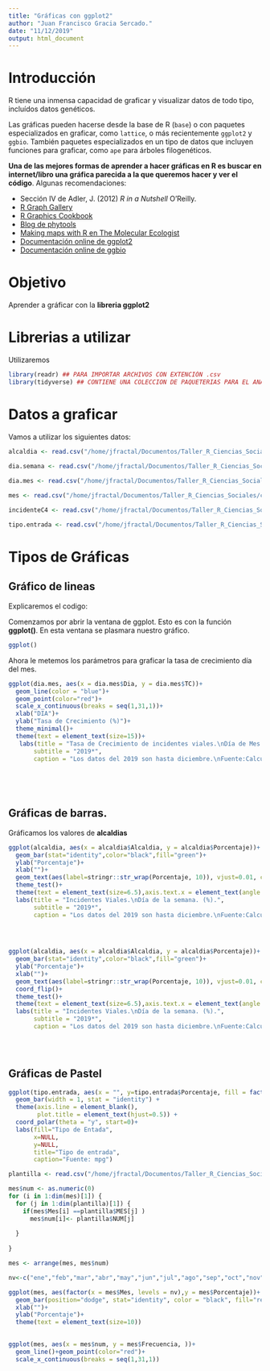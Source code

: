 ```yaml
---
title: "Gráficas con ggplot2"
author: "Juan Francisco Gracia Sercado."
date: "11/12/2019"
output: html_document
---
```


# Introducción

R tiene una inmensa capacidad de graficar y visualizar datos de todo tipo, incluídos datos genéticos. 

Las gráficas pueden hacerse desde la base de R (`base`) o con paquetes especializados en graficar, como `lattice`, o más recientemente `ggplot2` y `ggbio`. También paquetes especializados en un tipo de datos que incluyen funciones para graficar, como `ape` para árboles filogenéticos. 



**Una de las mejores formas de aprender a hacer gráficas en R es buscar en internet/libro una gráfica parecida a la que queremos hacer y ver el código**. Algunas recomendaciones:

* Sección IV de Adler, J. (2012) _R in a Nutshell_ O'Reilly. 
* [R Graph Gallery](http://www.r-graph-gallery.com/)
* [R Graphics Cookbook](http://www.cookbook-r.com/Graphs/) 
* [Blog de phytools](http://blog.phytools.org/)
* [Making maps with R en The Molecular Ecologist](http://www.molecularecologist.com/2012/09/making-maps-with-r/)
* [Documentación online de ggplot2](http://docs.ggplot2.org/current/)
* [Documentación online de ggbio](http://www.tengfei.name/ggbio/docs/)

# Objetivo

Aprender a gráficar con la **libreria ggplot2**



# Librerias a utilizar

Utilizaremos 

```r
library(readr) ## PARA IMPORTAR ARCHIVOS CON EXTENCIÓN .csv
library(tidyverse) ## CONTIENE UNA COLECCION DE PAQUETERIAS PARA EL ANÁLISIS DE DATOS
```

# Datos a graficar 

Vamos a utilizar los siguientes datos:

```r
alcaldia <- read.csv("/home/jfractal/Documentos/Taller_R_Ciencias_Sociales/codigos/Estructura de datos/alcaldia.csv")

dia.semana <- read.csv("/home/jfractal/Documentos/Taller_R_Ciencias_Sociales/codigos/Estructura de datos/dia semana.csv")
  
dia.mes <- read.csv("/home/jfractal/Documentos/Taller_R_Ciencias_Sociales/codigos/Estructura de datos/dia del mes.csv")

mes <- read.csv("/home/jfractal/Documentos/Taller_R_Ciencias_Sociales/codigos/Estructura de datos/mes.csv")

incidenteC4 <- read.csv("/home/jfractal/Documentos/Taller_R_Ciencias_Sociales/codigos/Estructura de datos/incidente c4.csv")

tipo.entrada <- read.csv("/home/jfractal/Documentos/Taller_R_Ciencias_Sociales/codigos/Estructura de datos/tipo de entrada.csv")
```



# Tipos de Gráficas

## Gráfico de lineas

Explicaremos el codigo:

Comenzamos por abrir la ventana de ggplot. Esto es con la función **ggplot()**. En esta ventana se plasmara nuestro gráfico.

```r
ggplot()
```

Ahora le metemos los parámetros para graficar la tasa de crecimiento día del mes.

```r
ggplot(dia.mes, aes(x = dia.mes$Dia, y = dia.mes$TC))+
  geom_line(color = "blue")+
  geom_point(color="red")+
  scale_x_continuous(breaks = seq(1,31,1))+
  xlab("DIA")+
  ylab("Tasa de Crecimiento (%)")+
  theme_minimal()+
  theme(text = element_text(size=15))+
   labs(title = "Tasa de Crecimiento de incidentes viales.\nDía de Mes. (%).",
       subtitle = "2019*",
       caption = "Los datos del 2019 son hasta diciembre.\nFuente:Calculos con base en datos\nhttps://datos.cdmx.gob.mx/explore/dataset/incidentes-viales-c5/table/?disjunctive.incidente_c4")

  
  
  
```


## Gráficas de barras.

Gráficamos los valores de **alcaldias**


```r

ggplot(alcaldia, aes(x = alcaldia$Alcaldia, y = alcaldia$Porcentaje))+
  geom_bar(stat="identity",color="black",fill="green")+
  ylab("Porcentaje")+
  xlab("")+
  geom_text(aes(label=stringr::str_wrap(Porcentaje, 10)), vjust=0.01, color="black", size=4.0)+
  theme_test()+
  theme(text = element_text(size=6.5),axis.text.x = element_text(angle = 45, hjust = 1))+
  labs(title = "Incidentes Viales.\nDía de la semana. (%).",
       subtitle = "2019*",
       caption = "Los datos del 2019 son hasta diciembre.\nFuente:Calculos con base en datos\nhttps://datos.cdmx.gob.mx/explore/dataset/incidentes-viales-c5/table/?disjunctive.incidente_c4")

  
  

```



```r

ggplot(alcaldia, aes(x = alcaldia$Alcaldia, y = alcaldia$Porcentaje))+
  geom_bar(stat="identity",color="black",fill="green")+
  ylab("Porcentaje")+
  xlab("")+
  geom_text(aes(label=stringr::str_wrap(Porcentaje, 10)), vjust=0.01, color="black", size=4.0)+
  coord_flip()+
  theme_test()+
  theme(text = element_text(size=6.5),axis.text.x = element_text(angle = 45, hjust = 1))+
  labs(title = "Incidentes Viales.\nDía de la semana. (%).",
       subtitle = "2019*",
       caption = "Los datos del 2019 son hasta diciembre.\nFuente:Calculos con base en datos\nhttps://datos.cdmx.gob.mx/explore/dataset/incidentes-viales-c5/table/?disjunctive.incidente_c4")

  
  

```







## Gráficas de Pastel

```r
ggplot(tipo.entrada, aes(x = "", y=tipo.entrada$Porcentaje, fill = factor(tipo.entrada$Tipo.entrada))) + 
  geom_bar(width = 1, stat = "identity") +
  theme(axis.line = element_blank(), 
        plot.title = element_text(hjust=0.5)) + 
  coord_polar(theta = "y", start=0)+
  labs(fill="Tipo de Entada", 
       x=NULL, 
       y=NULL, 
       title="Tipo de entrada", 
       caption="Fuente: mpg")

```






```r
plantilla <- read.csv("/home/jfractal/Documentos/Taller_R_Ciencias_Sociales/codigos/Estructura de datos/plantilla_mes.csv")
```


```r
mes$num <- as.numeric(0)
for (i in 1:dim(mes)[1]) {
  for (j in 1:dim(plantilla)[1]) {
    if(mes$Mes[i] ==plantilla$MES[j] )
      mes$num[i]<- plantilla$NUM[j]
    
  }
  
}
```


```r
mes <- arrange(mes, mes$num)
```


```r
nv<-c("ene","feb","mar","abr","may","jun","jul","ago","sep","oct","nov","dic")
```

```r
ggplot(mes, aes(factor(x = mes$Mes, levels = nv),y = mes$Porcentaje))+
  geom_bar(position="dodge", stat="identity", color = "black", fill="red")+
  xlab("")+
  ylab("Porcentaje")+
  theme(text = element_text(size=10))
  
```


```r


ggplot(mes, aes(x = mes$num, y = mes$Frecuencia, ))+
  geom_line()+geom_point(color="red")+
  scale_x_continuous(breaks = seq(1,31,1))
  


```

